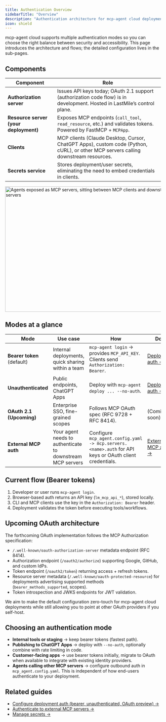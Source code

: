 ```yaml
---
title: Authentication Overview
sidebarTitle: "Overview"
description: "Authentication architecture for mcp-agent cloud deployments"
icon: shield
---
```


mcp-agent cloud supports multiple authentication modes so you can choose the right balance between security and accessibility. This page introduces the architecture and flows; the detailed configuration lives in the sub-pages.

## Components

| Component | Role |
| --- | --- |
| **Authorization server** | Issues API keys today; OAuth 2.1 support (authorization code flow) is in development. Hosted in LastMile’s control plane. |
| **Resource server (your deployment)** | Exposes MCP endpoints (`call_tool`, `read_resource`, etc.) and validates tokens. Powered by FastMCP + `MCPApp`. |
| **Clients** | MCP clients (Claude Desktop, Cursor, ChatGPT Apps), custom code (Python, cURL), or other MCP servers calling downstream resources. |
| **Secrets service** | Stores deployment/user secrets, eliminating the need to embed credentials in clients. |

<img
  src="https://github.com/user-attachments/assets/80d63b71-d9ba-46a0-b2a6-8ccf1bfb6296"
  alt="Agents exposed as MCP servers, sitting between MCP clients and downstream MCP servers"
  width="593"
  height="406"
/>

## Modes at a glance

| Mode | Use case | How | Docs |
| --- | --- | --- | --- |
| **Bearer token** (default) | Internal deployments, quick sharing within a team | `mcp-agent login` → provides `MCP_API_KEY`. Clients send `Authorization: Bearer`. | [Deployment auth →](/cloud/authentication/deployment-auth) |
| **Unauthenticated** | Public endpoints, ChatGPT Apps | Deploy with `mcp-agent deploy ... --no-auth`. | [Deployment auth →](/cloud/authentication/deployment-auth) |
| **OAuth 2.1 (Upcoming)** | Enterprise SSO, fine-grained scopes | Follows MCP OAuth spec (RFC 9728 + RFC 8414). | (Coming soon) |
| **External MCP auth** | Your agent needs to authenticate to downstream MCP servers | Configure `mcp_agent.config.yaml -> mcp.servers.<name>.auth` for API keys or OAuth client credentials. | [External MCP auth →](/cloud/authentication/external-mcp-auth) |

## Current flow (Bearer tokens)

1. Developer or user runs `mcp-agent login`.
2. Browser-based auth returns an API key (`lm_mcp_api_*`), stored locally.
3. CLI and MCP clients use the key in the `Authorization: Bearer` header.
4. Deployment validates the token before executing tools/workflows.

## Upcoming OAuth architecture

The forthcoming OAuth implementation follows the MCP Authorization specification:

- `/.well-known/oauth-authorization-server` metadata endpoint (RFC 8414).
- Authorization endpoint (`/oauth2/authorize`) supporting Google, GitHub, and custom IdPs.
- Token endpoint (`/oauth2/token`) returning access + refresh tokens.
- Resource server metadata (`/.well-known/oauth-protected-resource`) for deployments advertising supported methods (`bearer_methods_supported`, scopes).
- Token introspection and JWKS endpoints for JWT validation.

We aim to make the default configuration zero-touch for mcp-agent cloud deployments while still allowing you to point at other OAuth providers if you self-host.

## Choosing an authentication mode

- **Internal tools or staging** → keep bearer tokens (fastest path).
- **Publishing to ChatGPT Apps** → deploy with `--no-auth`, optionally combine with rate limiting in code.
- **Customer-facing apps** → use bearer tokens initially, migrate to OAuth when available to integrate with existing identity providers.
- **Agents calling other MCP servers** → configure outbound auth in `mcp_agent.config.yaml`. This is independent of how end-users authenticate to your deployment.

## Related guides

- [Configure deployment auth (bearer, unauthenticated, OAuth preview) →](/cloud/authentication/deployment-auth)
- [Authenticate to external MCP servers →](/cloud/authentication/external-mcp-auth)
- [Manage secrets →](/cloud/mcp-agent-cloud/manage-secrets)
